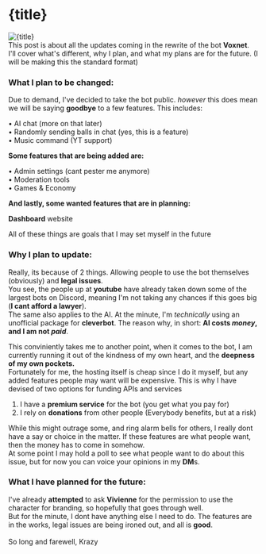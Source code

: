 
<ArticleHead title={title} date={date} description={description} thumbnailUrl={thumbnailUrl} />

# {title}

<img src={thumbnailUrl} alt={title} />

<div>
  This post is about all the updates coming in the rewrite of the bot <strong>Voxnet</strong>. <br />
  I'll cover what's different, why I plan, and what my plans are for the future. (I will be making this the standard format)<br />
</div>

### What I plan to be changed:

Due to demand, I've decided to take the bot public. *however* this does mean we will be saying **goodbye** to a few features. This includes:

• AI chat (more on that later)<br />
• Randomly sending balls in chat (yes, this is a feature)<br />
• Music command (YT support)<br />

**Some features that are being added are:**

• Admin settings (cant pester me anymore)<br />
• Moderation tools<br />
• Games & Economy<br />

**And lastly, some wanted features that are in planning:**

**Dashboard** website<br />

All of these things are goals that I may set myself in the future

### Why I plan to update:
Really, its because of 2 things. Allowing people to use the bot themselves (obviously) and **legal issues**. <br />
You see, the people up at **youtube** have already taken down some of the largest bots on Discord, meaning I'm not taking any chances if this goes big (**I cant afford a lawyer**). <br />
The same also applies to the AI. At the minute, I'm *technically* using an unofficial package for **cleverbot**. The reason why, in short: **AI costs _money_, and I am not _paid_**. <br />

This conviniently takes me to another point, when it comes to the bot, I am currently running it out of the kindness of my own heart, and the **deepness of my own pockets.**<br />
Fortunately for me, the hosting itself is cheap since I do it myself, but any added features people may want will be expensive. This is why I have devised of two options for funding APIs and services

1. I have a **premium service** for the bot (you get what you pay for)
2. I rely on **donations** from other people (Everybody benefits, but at a risk)

While this might outrage some, and ring alarm bells for others, I really dont have a say or choice in the matter. If these features are what people want, then the money has to come in somehow. <br />
At some point I may hold a poll to see what people want to do about this issue, but for now you can voice your opinions in my **DM**s.

### What I have planned for the future:
I've already **attempted** to ask **Vivienne** for the permission to use the character for branding, so hopefully that goes through well. <br />
But for the minute, I dont have anything else I need to do. The features are in the works, legal issues are being ironed out, and all is **good**. <br /><br />
So long and farewell, Krazy